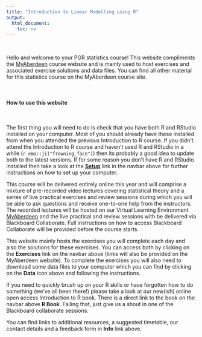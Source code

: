 ```yaml
---
title: "Introduction to Linear Modelling using R"
output: 
  html_document:
    toc: no
---
```


\  

Hello and welcome to your PGR statistics course! This website compliments the [MyAberdeen](https://abdn.blackboard.com/ultra/) course website and is mainly used to host exercises and associated exercise solutions and data files. You can find all other material for this statistics course on the MyAberdeen course site.   

\  

#### How to use this website

\  

The first thing you will need to do is check that you have both R and RStudio installed on your computer. Most of you should already have these installed from when you attended the previous Introduction to R course. If you didn't attend the Introduction to R course and haven't used R and RStudio in a while (`r emo::ji("frowning_face")`) then its probably a good idea to update both to the latest versions. If for some reason you don't have R and RStudio installed then take a look at the **[<i class="fa fa-cog" aria-hidden="true"></i> Setup](setup.html)** link in the navbar above for further instructions on how to set up your computer.

This course will be delivered entirely online this year and will comprise a mixture of pre-recorded video lectures covering statistical theory and a series of live practical exercises and review sessions during which you will be able to ask questions and receive one-to-one help from the instructors. The recorded lectures will be hosted on our Virtual Learning Environment [MyAberdeen](https://abdn.blackboard.com/ultra/) and the live practical and review sessions with be delivered via Blackboard Collaborate. Full instructions on how to access Blackboard Collaborate will be provided before the course starts. 

This website mainly hosts the exercises you will complete each day and also the solutions for these exercises. You can access both by clicking on the **<i class="fa fa-book" aria-hidden="true"></i> Exercises** link on the navbar above (links will also be provided on the MyAberdeen website). To complete the exercises you will also need to download some data files to your computer which you can find by clicking on the **<i class="fa fa-download" aria-hidden="true"></i> Data** icon above and following the instructions.  

If you need to quickly brush up on your R skills or have forgotten how to do something (we've all been there!) please take a look at our new(ish) online open access Introduction to R book. There is a direct link to the book on the navbar above **<i class="fa fa-book" aria-hidden="true"></i> R Book**. Failing that, just give us a shout in one of the Blackboard collaborate sessions.

You can find links to additional resources, a suggested timetable, our contact details and a feedback form in **<i class="fa fa-question-circle" aria-hidden="true"></i> Info** link above.
\  
